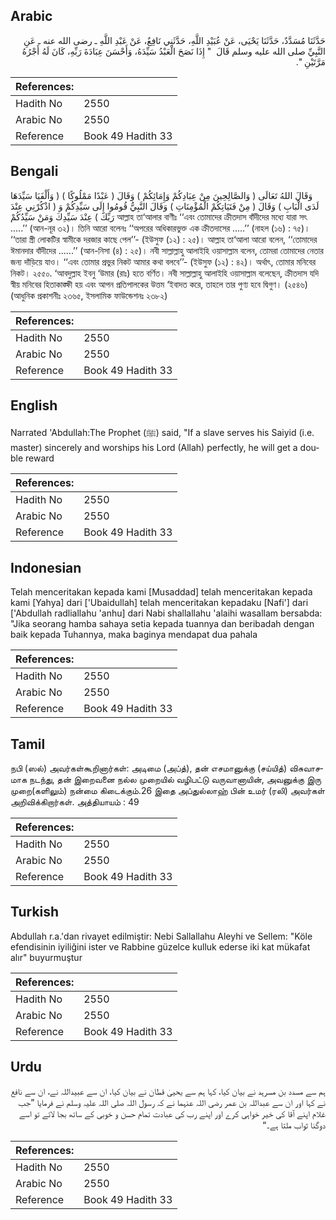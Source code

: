 ## Arabic


<div dir="rtl" lang="ar" style={{fontSize:'larger',backgroundColor:'#f8f9fa',padding:20}}>
حَدَّثَنَا مُسَدَّدٌ، حَدَّثَنَا يَحْيَى، عَنْ عُبَيْدِ اللَّهِ، حَدَّثَنِي نَافِعٌ، عَنْ عَبْدِ اللَّهِ ـ رضى الله عنه ـ عَنِ النَّبِيِّ صلى الله عليه وسلم قَالَ ‏ "‏ إِذَا نَصَحَ الْعَبْدُ سَيِّدَهُ، وَأَحْسَنَ عِبَادَةَ رَبِّهِ، كَانَ لَهُ أَجْرُهُ مَرَّتَيْنِ ‏"‏‏.‏
</div>
<div style={{backgroundColor:'#f8f9fa',padding:20, marginBottom: 10}}><table> <thead> <tr> <th>References:</th> <th></th> </tr> </thead> <tbody><tr><td>Hadith No</td><td>2550</td></tr><tr><td>Arabic No</td><td>2550</td></tr><tr><td>Reference</td><td>Book 49 Hadith 33</td></tr></tbody></table></div>

## Bengali


<div dir="ltr" lang="bn" style={{fontSize:'larger',backgroundColor:'#f8f9fa',padding:20}}>
وَقَالَ اللهُ تَعَالَى ( وَالصَّالِحِينَ مِنْ عِبَادِكُمْ وَإِمَائِكُمْ ) وَقَالَ ( عَبْدًا مَمْلُوكًا ) ( وَأَلْفَيَا سَيِّدَهَا لَدَى الْبَابِ ) وَقَالَ ( مِنْ فَتَيَاتِكُمْ الْمُؤْمِنَاتِ ) وَقَالَ النَّبِيُّ قُومُوا إِلَى سَيِّدِكُمْ وَ ( اذْكُرْنِي عِنْدَ رَبِّكَ ) عِنْدَ سَيِّدِكَ وَمَنْ سَيِّدُكُمْ আল্লাহ তা‘আলার বাণীঃ ‘‘এবং তোমাদের ক্রীতদাস বাঁদীদের মধ্যে যারা সৎ .....’’ (আন-নূর ৩২)। তিনি আরো বলেনঃ ‘‘অপরের অধিকারভুক্ত এক ক্রীতদাসের .....’’ (নাহল (১৬) : ৭৫)। ‘‘তারা স্ত্রী লোকটির স্বামীকে দরজার কাছে পেল’’- (ইউসুফ (১২) : ২৫)। আল্লাহ তা‘আলা আরো বলেন, ‘‘তোমাদের ঈমানদার বাঁদীদের ......’’ (আন-নিসা (৪) : ২৫)। নবী সাল্লাল্লাহু আলাইহি ওয়াসাল্লাম বলেন, তোমরা তোমাদের নেতার জন্য দাঁড়িয়ে যাও। ‘‘এবং তোমার প্রভুর নিকট আমার কথা বলবে’’- (ইউসুফ (১২) : ৪২)। অর্থাৎ, তোমার মনিবের নিকট। ২৫৫০. ‘আবদুল্লাহ ইবনু ‘উমার (রাঃ) হতে বর্ণিত। নবী সাল্লাল্লাহু আলাইহি ওয়াসাল্লাম বলেছেন, ক্রীতদাস যদি স্বীয় মনিবের হিতাকাঙ্ক্ষী হয় এবং আপন প্রতিপালকের উত্তম ‘ইবাদত করে, তাহলে তার পুণ্য হবে দ্বিগুণ। (২৫৪৬) (আধুনিক প্রকাশনীঃ ২৩৬৫, ইসলামিক ফাউন্ডেশনঃ ২৩৮২)
</div>
<div style={{backgroundColor:'#f8f9fa',padding:20, marginBottom: 10}}><table> <thead> <tr> <th>References:</th> <th></th> </tr> </thead> <tbody><tr><td>Hadith No</td><td>2550</td></tr><tr><td>Arabic No</td><td>2550</td></tr><tr><td>Reference</td><td>Book 49 Hadith 33</td></tr></tbody></table></div>

## English


<div dir="ltr" lang="en" style={{fontSize:'larger',backgroundColor:'#f8f9fa',padding:20}}>
Narrated 'Abdullah:The Prophet (ﷺ) said, "If a slave serves his Saiyid (i.e. master) sincerely and worships his Lord (Allah) perfectly, he will get a double reward
</div>
<div style={{backgroundColor:'#f8f9fa',padding:20, marginBottom: 10}}><table> <thead> <tr> <th>References:</th> <th></th> </tr> </thead> <tbody><tr><td>Hadith No</td><td>2550</td></tr><tr><td>Arabic No</td><td>2550</td></tr><tr><td>Reference</td><td>Book 49 Hadith 33</td></tr></tbody></table></div>

## Indonesian


<div dir="ltr" lang="id" style={{fontSize:'larger',backgroundColor:'#f8f9fa',padding:20}}>
Telah menceritakan kepada kami [Musaddad] telah menceritakan kepada kami [Yahya] dari ['Ubaidullah] telah menceritakan kepadaku [Nafi'] dari ['Abdullah radliallahu 'anhu] dari Nabi shallallahu 'alaihi wasallam bersabda: "Jika seorang hamba sahaya setia kepada tuannya dan beribadah dengan baik kepada Tuhannya, maka baginya mendapat dua pahala
</div>
<div style={{backgroundColor:'#f8f9fa',padding:20, marginBottom: 10}}><table> <thead> <tr> <th>References:</th> <th></th> </tr> </thead> <tbody><tr><td>Hadith No</td><td>2550</td></tr><tr><td>Arabic No</td><td>2550</td></tr><tr><td>Reference</td><td>Book 49 Hadith 33</td></tr></tbody></table></div>

## Tamil


<div dir="ltr" lang="ta" style={{fontSize:'larger',backgroundColor:'#f8f9fa',padding:20}}>
நபி (ஸல்) அவர்கள்கூறினார்கள்: அடிமை (அப்த்), தன் எசமானுக்கு (சய்யித்) விசுவாசமாக நடந்து, தன் இறைவனை நல்ல முறையில் வழிபட்டு வருவானாயின், அவனுக்கு இரு முறை(களிலும்) நன்மை கிடைக்கும்.26 இதை அப்துல்லாஹ் பின் உமர் (ரலி) அவர்கள் அறிவிக்கிறார்கள். அத்தியாயம் : 49
</div>
<div style={{backgroundColor:'#f8f9fa',padding:20, marginBottom: 10}}><table> <thead> <tr> <th>References:</th> <th></th> </tr> </thead> <tbody><tr><td>Hadith No</td><td>2550</td></tr><tr><td>Arabic No</td><td>2550</td></tr><tr><td>Reference</td><td>Book 49 Hadith 33</td></tr></tbody></table></div>

## Turkish


<div dir="ltr" lang="tr" style={{fontSize:'larger',backgroundColor:'#f8f9fa',padding:20}}>
Abdullah r.a.'dan rivayet edilmiştir: Nebi Sallallahu Aleyhi ve Sellem: "Köle efendisinin iyiliğini ister ve Rabbine güzelce kulluk ederse iki kat mükafat alır" buyurmuştur
</div>
<div style={{backgroundColor:'#f8f9fa',padding:20, marginBottom: 10}}><table> <thead> <tr> <th>References:</th> <th></th> </tr> </thead> <tbody><tr><td>Hadith No</td><td>2550</td></tr><tr><td>Arabic No</td><td>2550</td></tr><tr><td>Reference</td><td>Book 49 Hadith 33</td></tr></tbody></table></div>

## Urdu


<div dir="rtl" lang="ur" style={{fontSize:'larger',backgroundColor:'#f8f9fa',padding:20}}>
ہم سے مسدد بن مسرہد نے بیان کیا، کہا ہم سے یحییٰ قطان نے بیان کیا، ان سے عبیداللہ نے، ان سے نافع نے کہا اور ان سے عبداللہ بن عمر رضی اللہ عنہما نے کہ رسول اللہ صلی اللہ علیہ وسلم نے فرمایا ”جب غلام اپنے آقا کی خیر خواہی کرے اور اپنے رب کی عبادت تمام حسن و خوبی کے ساتھ بجا لائے تو اسے دوگنا ثواب ملتا ہے۔“
</div>
<div style={{backgroundColor:'#f8f9fa',padding:20, marginBottom: 10}}><table> <thead> <tr> <th>References:</th> <th></th> </tr> </thead> <tbody><tr><td>Hadith No</td><td>2550</td></tr><tr><td>Arabic No</td><td>2550</td></tr><tr><td>Reference</td><td>Book 49 Hadith 33</td></tr></tbody></table></div>